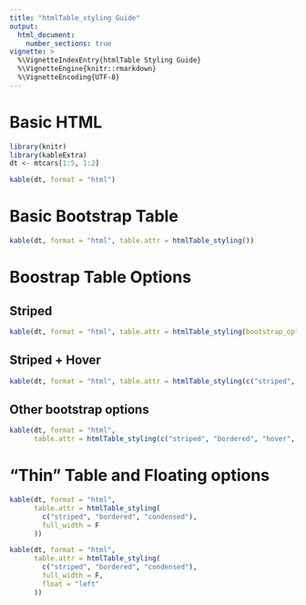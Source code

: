 ```yaml
---
title: "htmlTable_styling Guide"
output: 
  html_document:
    number_sections: true
vignette: >
  %\VignetteIndexEntry{htmlTable Styling Guide}
  %\VignetteEngine{knitr::rmarkdown} 
  %\VignetteEncoding{UTF-8}
---
```


# Basic HTML 
```r
library(knitr)
library(kableExtra)
dt <- mtcars[1:5, 1:2]

kable(dt, format = "html")
```

# Basic Bootstrap Table
```r
kable(dt, format = "html", table.attr = htmlTable_styling())
```

# Boostrap Table Options
## Striped
```r
kable(dt, format = "html", table.attr = htmlTable_styling(bootstrap_options = "striped"))
```

## Striped + Hover
```r
kable(dt, format = "html", table.attr = htmlTable_styling(c("striped", "hover")))
```

## Other bootstrap options
```r
kable(dt, format = "html", 
      table.attr = htmlTable_styling(c("striped", "bordered", "hover", "condensed", "responsive")))
```

# "Thin" Table and Floating options
```r
kable(dt, format = "html", 
      table.attr = htmlTable_styling(
        c("striped", "bordered", "condensed"), 
        full_width = F
      ))
```

```r
kable(dt, format = "html", 
      table.attr = htmlTable_styling(
        c("striped", "bordered", "condensed"), 
        full_width = F,
        float = "left"
      ))
```



